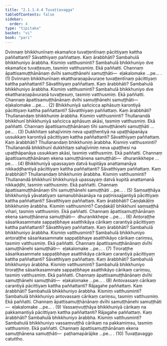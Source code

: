 ```yaml
---
title: "2.1.1.4.4 Tuvaṭṭavagga"
tableOfContents: false
sidebar:
  order: 4
type: "tipitaka"
basket: "vi"
book: "pari"
---
```



<DynamicBreadcrumb />

<Division number="221" book="pari">

<Paragraph number="751" book="pari">
Dvinnaṃ bhikkhunīnaṃ ekamañce tuvaṭṭentīnaṃ pācittiyaṃ kattha paññattanti? Sāvatthiyaṃ paññattaṃ. Kaṃ ārabbhāti? Sambahulā bhikkhuniyo ārabbha. Kismiṃ vatthusminti? Sambahulā bhikkhuniyo dve ekamañce tuvaṭṭesuṃ, tasmiṃ vatthusmiṃ. Ekā paññatti. Channaṃ āpattisamuṭṭhānānaṃ dvīhi samuṭṭhānehi samuṭṭhāti—  eḷakalomake …pe… . (1)
</Paragraph>

<Paragraph number="752" book="pari">
Dvinnaṃ bhikkhunīnaṃ ekattharaṇapāvuraṇe tuvaṭṭentīnaṃ pācittiyaṃ kattha paññattanti? Sāvatthiyaṃ paññattaṃ. Kaṃ ārabbhāti? Sambahulā bhikkhuniyo ārabbha. Kismiṃ vatthusminti? Sambahulā bhikkhuniyo dve ekattharaṇapāvuraṇā tuvaṭṭesuṃ, tasmiṃ vatthusmiṃ. Ekā paññatti. Channaṃ āpattisamuṭṭhānānaṃ dvīhi samuṭṭhānehi samuṭṭhāti—  eḷakalomake …pe… . (2)
</Paragraph>

<Paragraph number="753" book="pari">
Bhikkhuniyā sañcicca aphāsuṃ karontiyā pācittiyaṃ kattha paññattanti? Sāvatthiyaṃ paññattaṃ. Kaṃ ārabbhāti? Thullanandaṃ bhikkhuniṃ ārabbha. Kismiṃ vatthusminti? Thullanandā bhikkhunī bhikkhuniyā sañcicca aphāsuṃ akāsi, tasmiṃ vatthusmiṃ. Ekā paññatti. Channaṃ āpattisamuṭṭhānānaṃ tīhi samuṭṭhānehi samuṭṭhāti …pe… . (3)
</Paragraph>

<Paragraph number="754" book="pari">
Dukkhitaṃ sahajīviniṃ neva upaṭṭhentiyā na upaṭṭhāpanāya ussukkaṃ karontiyā pācittiyaṃ kattha paññattanti? Sāvatthiyaṃ paññattaṃ. Kaṃ ārabbhāti? Thullanandaṃ bhikkhuniṃ ārabbha. Kismiṃ vatthusminti? Thullanandā bhikkhunī dukkhitaṃ sahajīviniṃ neva upaṭṭhesi na upaṭṭhāpanāya ussukkaṃ akāsi, tasmiṃ vatthusmiṃ. Ekā paññatti. Channaṃ āpattisamuṭṭhānānaṃ ekena samuṭṭhānena samuṭṭhāti—  dhuranikkhepe …pe… . (4)
</Paragraph>

<Paragraph number="755" book="pari">
Bhikkhuniyā upassayaṃ datvā kupitāya anattamanāya nikkaḍḍhantiyā pācittiyaṃ kattha paññattanti? Sāvatthiyaṃ paññattaṃ. Kaṃ ārabbhāti? Thullanandaṃ bhikkhuniṃ ārabbha. Kismiṃ vatthusminti? Thullanandā bhikkhunī bhikkhuniyā upassayaṃ datvā kupitā anattamanā nikkaḍḍhi, tasmiṃ vatthusmiṃ. Ekā paññatti. Channaṃ āpattisamuṭṭhānānaṃ tīhi samuṭṭhānehi samuṭṭhāti …pe… . (5)
</Paragraph>

<Paragraph number="756" book="pari">
Saṃsaṭṭhāya bhikkhuniyā yāvatatiyaṃ samanubhāsanāya na paṭinissajjantiyā pācittiyaṃ kattha paññattanti? Sāvatthiyaṃ paññattaṃ. Kaṃ ārabbhāti? Caṇḍakāḷiṃ bhikkhuniṃ ārabbha. Kismiṃ vatthusminti? Caṇḍakāḷī bhikkhunī saṃsaṭṭhā vihari, tasmiṃ vatthusmiṃ. Ekā paññatti. Channaṃ āpattisamuṭṭhānānaṃ ekena samuṭṭhānena samuṭṭhāti—  dhuranikkhepe …pe… . (6)
</Paragraph>

<Paragraph number="757" book="pari">
Antoraṭṭhe sāsaṅkasammate sappaṭibhaye asatthikāya cārikaṃ carantiyā pācittiyaṃ kattha paññattanti? Sāvatthiyaṃ paññattaṃ. Kaṃ ārabbhāti? Sambahulā bhikkhuniyo ārabbha. Kismiṃ vatthusminti? Sambahulā bhikkhuniyo antoraṭṭhe sāsaṅkasammate sappaṭibhaye asatthikāyo cārikaṃ cariṃsu, tasmiṃ vatthusmiṃ. Ekā paññatti. Channaṃ āpattisamuṭṭhānānaṃ dvīhi samuṭṭhānehi samuṭṭhāti—  eḷakalomake …pe… . (7)
</Paragraph>

<Paragraph number="758" book="pari">
Tiroraṭṭhe sāsaṅkasammate sappaṭibhaye asatthikāya cārikaṃ carantiyā pācittiyaṃ kattha paññattanti? Sāvatthiyaṃ paññattaṃ. Kaṃ ārabbhāti? Sambahulā bhikkhuniyo ārabbha. Kismiṃ vatthusminti? Sambahulā bhikkhuniyo tiroraṭṭhe sāsaṅkasammate sappaṭibhaye asatthikāyo cārikaṃ cariṃsu, tasmiṃ vatthusmiṃ. Ekā paññatti. Channaṃ āpattisamuṭṭhānānaṃ dvīhi samuṭṭhānehi samuṭṭhāti—  eḷakalomake …pe… . (8)
</Paragraph>

<Paragraph number="759" book="pari">
Antovassaṃ cārikaṃ carantiyā pācittiyaṃ kattha paññattanti? Rājagahe paññattaṃ. Kaṃ ārabbhāti? Sambahulā bhikkhuniyo ārabbha. Kismiṃ vatthusminti? Sambahulā bhikkhuniyo antovassaṃ cārikaṃ cariṃsu, tasmiṃ vatthusmiṃ. Ekā paññatti. Channaṃ āpattisamuṭṭhānānaṃ dvīhi samuṭṭhānehi samuṭṭhāti—  eḷakalomake …pe… . (9)
</Paragraph>

<Paragraph number="760" book="pari">
Vassaṃvuṭṭhāya bhikkhuniyā cārikaṃ na pakkamantiyā pācittiyaṃ kattha paññattanti? Rājagahe paññattaṃ. Kaṃ ārabbhāti? Sambahulā bhikkhuniyo ārabbha. Kismiṃ vatthusminti? Sambahulā bhikkhuniyo vassaṃvuṭṭhā cārikaṃ na pakkamiṃsu, tasmiṃ vatthusmiṃ. Ekā paññatti. Channaṃ āpattisamuṭṭhānānaṃ ekena samuṭṭhānena samuṭṭhāti—  paṭhamapārājike …pe… . (10)

</Paragraph>
</Division>

<Paragraph number="761" type="center" book="pari">
Tuvaṭṭavaggo catuttho.
</Paragraph>